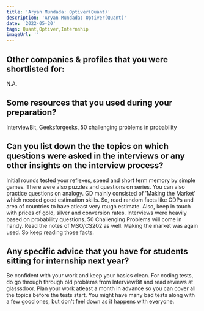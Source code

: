 ```yaml
---
title: 'Aryan Mundada: Optiver(Quant)'
description: 'Aryan Mundada: Optiver(Quant)'
date: '2022-05-20'
tags: Quant,Optiver,Internship
imageUrl: ''
---
```


## Other companies & profiles that you were shortlisted for:
N.A.

## Some resources that you used during your preparation?
InterviewBit, Geeksforgeeks, 50 challenging problems in probability

## Can you list down the the topics on which questions were asked in the interviews or any other insights on the interview process?
Initial rounds tested your reflexes, speed and short term memory by simple games. There were also puzzles and questions on series. You can also practice questions on analogy. 
GD mainly consisted of 'Making the Market' which needed good estimation skills. So, read random facts like GDPs and area of countries to have atleast very rough estimate. Also, keep in touch with prices of gold, silver and conversion rates.
Interviews were heavily based on probability questions. 50 Challenging Problems will come in handy. Read the notes of MSO/CS202 as well. Making the market was again used. So keep reading those facts.

## Any specific advice that you have for students sitting for internship next year?
Be confident with your work and keep your basics clean. For coding tests, do go through through old problems from InterviewBit and read reviews at glasssdoor. Plan your work atleast a month in advance so you can cover all the topics before the tests start. You might have many bad tests along with a few good ones, but don't feel down as it happens with everyone.

